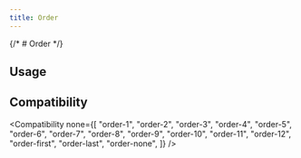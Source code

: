 ```yaml
---
title: Order
---
```



{/* # Order */}

## Usage

<Usage />

## Compatibility

<Compatibility
  none={[
    "order-1",
    "order-2",
    "order-3",
    "order-4",
    "order-5",
    "order-6",
    "order-7",
    "order-8",
    "order-9",
    "order-10",
    "order-11",
    "order-12",
    "order-first",
    "order-last",
    "order-none",
  ]}
/>
